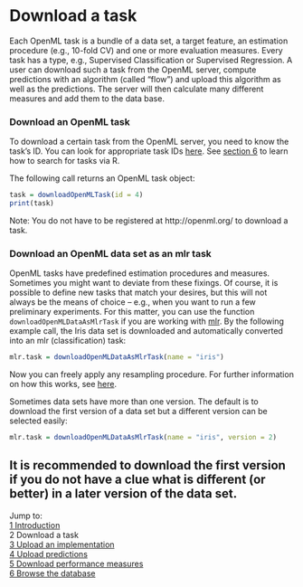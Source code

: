 Download a task
===============

Each OpenML task is a bundle of a data set, a target feature, an estimation procedure (e.g., 10-fold CV) and one or more evaluation measures. Every task has a type, e.g., Supervised Classification or Supervised Regression. A user can download such a task from the OpenML server, compute predictions with an algorithm (called "flow") and upload this algorithm as well as the predictions. The server will then calculate many different measures and add them to the data base.

### Download an OpenML task
To download a certain task from the OpenML server, you need to know the task's ID. You can look for appropriate task IDs [here](http://openml.org/search?q=&type=task). See [section 6](6-Browse-the-database.md) to learn how to search for tasks via R.

The following call returns an OpenML task object: 

```r
task = downloadOpenMLTask(id = 4)
print(task)
```

Note: You do not have to be registered at http://openml.org/ to download a task. 

### Download an OpenML data set as an mlr task
OpenML tasks have predefined estimation procedures and measures. Sometimes you might want to deviate from these fixings. Of course, it is possible to define new tasks that match your desires, but this will not always be the means of choice -- e.g., when you want to run a few preliminary experiments. For this matter, you can use the function `downloadOpenMLDataAsMlrTask` if you are working with [mlr](https://github.com/berndbischl/mlr). By the following example call, the Iris data set is downloaded and automatically converted into an mlr (classification) task: 

```r
mlr.task = downloadOpenMLDataAsMlrTask(name = "iris")
```

Now you can freely apply any resampling procedure. For further information on how this works, see [here](http://berndbischl.github.io/mlr/man/makeResampleDesc.html).

Sometimes data sets have more than one version. The default is to download the first version of a data set but a different version can be selected easily:

```r
mlr.task = downloadOpenMLDataAsMlrTask(name = "iris", version = 2)
```

It is recommended to download the first version if you do not have a clue what is different (or better) in a later version of the data set.
----------------------------------------------------------------------------------------------------------------------
Jump to:    
[1 Introduction](1-Introduction.md)    
2 Download a task  
[3 Upload an implementation](3-Upload-an-implementation.md)  
[4 Upload predictions](4-Upload-predictions.md)  
[5 Download performance measures](5-Download-performance-measures.md)  
[6 Browse the database](6-Browse-the-database.md)